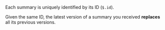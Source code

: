 Each summary is uniquely identified by its ID (`$.id`).

Given the same ID, the latest version of a summary you received **replaces** all its previous versions.
